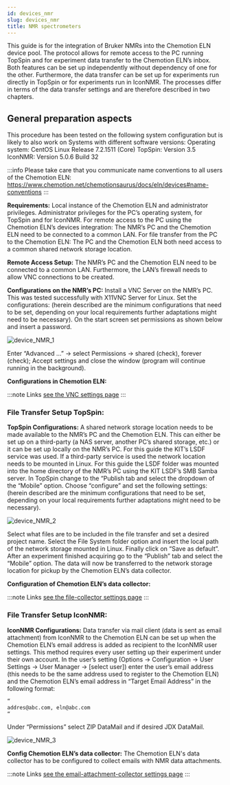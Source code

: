 ```yaml
---
id: devices_nmr
slug: devices_nmr
title: NMR spectrometers
---
```


This guide is for the integration of Bruker NMRs into the Chemotion ELN device pool. The protocol allows for remote access to the PC running TopSpin and for experiment data transfer to the Chemotion ELN’s inbox. Both features can be set up independently without dependency of one for the other. Furthermore, the data transfer can be set up for experiments run directly in TopSpin or for experiments run in IconNMR. The processes differ in terms of the data transfer settings and are therefore described in two chapters.

## General preparation aspects
This procedure has been tested on the following system configuration but is likely to also work on Systems with different software versions:
Operating system: CentOS Linux Release 7.2.1511 (Core)
TopSpin: Version 3.5
IconNMR: Version 5.0.6 Build 32

:::info
Please take care that you communicate name conventions to all users of the Chemotion ELN: 
https://www.chemotion.net/chemotionsaurus/docs/eln/devices#name-conventions
:::


<b>Requirements:</b> 
Local instance of the Chemotion ELN and administrator privileges.
Administrator privileges for the PC’s operating system, for TopSpin and for IconNMR.
For remote access to the PC using the Chemotion ELN’s devices integration: The NMR’s PC and the Chemotion ELN need to be connected to a common LAN.
For file transfer from the PC to the Chemotion ELN: The PC and the Chemotion ELN both need access to a common shared network storage location.

<b>Remote Access Setup:</b>
The NMR’s PC and the Chemotion ELN need to be connected to a common LAN. Furthermore, the LAN’s firewall needs to allow VNC connections to be created.

<b>Configurations on the NMR’s PC:</b>
Install a VNC Server on the NMR’s PC. This was tested successfully with X11VNC Server for Linux.
Set the configurations: (herein described are the minimum configurations that need to be set, depending on your local requirements further adaptations might need to be necessary).
On the start screen set permissions as shown below and insert a password.

![device_NMR_1](/img/device_NMR_1.png)

Enter “Advanced …” -> select Permissions -> shared (check), forever (check); Accept settings and close the window (program will continue running in the background).

<b>Configurations in Chemotion ELN:</b>

:::note Links
[see the VNC settings page](settings#vnc)
:::


### File Transfer Setup TopSpin:
<b>TopSpin Configurations:</b>
A shared network storage location needs to be made available to the NMR’s PC and the Chemotion ELN. This can either be set up on a third-party (a NAS server, another PC’s shared storage, etc.) or it can be set up locally on the NMR’s PC. For this guide the KIT’s LSDF service was used.
If a third-party service is used the network location needs to be mounted in Linux. For this guide the LSDF folder was mounted into the home directory of the NMR’s PC using the KIT LSDF’s SMB Samba server.
In TopSpin change to the “Publish tab and select the dropdown of the “Mobile” option. Choose “configure” and set the following settings: (herein described are the minimum configurations that need to be set, depending on your local requirements further adaptations might need to be necessary).

![device_NMR_2](/img/device_NMR_2.png)

Select what files are to be included in the file transfer and set a desired project name. Select the File System folder option and insert the local path of the network storage mounted in Linux. Finally click on “Save as default”.
After an experiment finished acquiring go to the “Publish” tab and select the “Mobile” option. The data will now be transferred to the network storage location for pickup by the Chemotion ELN’s data collector.

<b>Configuration of Chemotion ELN’s data collector:</b>

:::note Links
[see the file-collector settings page](settings#file-collector)
:::

### File Transfer Setup IconNMR:
<b>IconNMR Configurations:</b>
Data transfer via mail client (data is sent as email attachment) from IconNMR to the Chemotion ELN can be set up when the Chemotion ELN’s email address is added as recipient to the IconNMR user settings. This method requires every user setting up their experiment under their own account.
In the user’s setting (Options -> Configuration -> User Settings -> User Manager -> [select user]) enter the user’s email address (this needs to be the same address used to register to the Chemotion ELN) and the Chemotion ELN’s email address in “Target Email Address” in the following format:


```sh
“
addres@abc.com, eln@abc.com
“

```

Under “Permissions” select ZIP DataMail and if desired JDX DataMail.

![device_NMR_3](/img/device_NMR_3.png)




<b>Config Chemotion ELN’s data collector:</b>
The Chemotion ELN's data collector has to be configured to collect emails with NMR data attachments. 

:::note Links
[see the email-attachment-collector settings page](settings#file-collector)
:::

